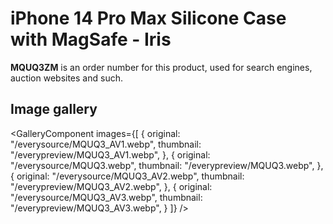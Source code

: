 
# iPhone 14 Pro Max Silicone Case with MagSafe - Iris

<Callout type='info' emoji='👉🏻'>**MQUQ3ZM** is an order number for this product, used for search engines, auction websites and such.</Callout>

## Image gallery

<GalleryComponent
    images={[
      {
        original: "/everysource/MQUQ3_AV1.webp",
        thumbnail: "/everypreview/MQUQ3_AV1.webp",
      },
      {
        original: "/everysource/MQUQ3.webp",
        thumbnail: "/everypreview/MQUQ3.webp",
      },
      {
        original: "/everysource/MQUQ3_AV2.webp",
        thumbnail: "/everypreview/MQUQ3_AV2.webp",
      },
      {
        original: "/everysource/MQUQ3_AV3.webp",
        thumbnail: "/everypreview/MQUQ3_AV3.webp",
      }
    ]}
  />
